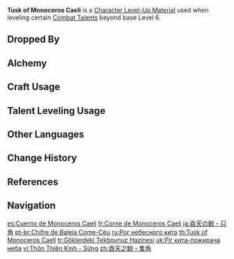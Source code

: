 {{Item Infobox
|title        = Tusk of Mo&shy;no&shy;ceros Caeli
|id           = 113013
|image        = Item Tusk of Monoceros Caeli.png
|type         = Character Level-Up Materials
|invCategory  = Character Development Items
|group        = Childe Materials
|group2       = Weekly Boss Drops
|quality      = 5
|description  = The horn of a whale that you obtained from defeating [[Childe]], who had unleashed the might of his [[Delusion]].<br>It is said that the shape of one's constellation determines one's character. The image of a whale cruising across the celestial heights represents a solipsism that seeks to crush and devour all in its path.<br>Embracing this aspect of himself, Childe gleefully summoned one such beast before throwing himself into battle against you.
|source1      = Lv. 70+ [[Enter the Golden House]] Reward
}}
'''Tusk of Monoceros Caeli''' is a [[Character Level-Up Material]] used when leveling certain [[Combat Talents]] beyond base Level 6.

==Dropped By==
{{Dropped By|level=70}}

==Alchemy==
{{Recipe
|type = Converting
|Shard of a Foul Legacy = 1
|Dream Solvent = 1
|sort = Shard of a Foul Legacy;Dream Solvent
}}
{{Recipe
|type = Converting
|Shadow of the Warrior = 1
|Dream Solvent = 1
|sort = Shadow of the Warrior;Dream Solvent
}}

==Craft Usage==
{{Craft Usage}}

==Talent Leveling Usage==
{{Talent Leveling Usage}}

==Other Languages==
{{Other Languages
|en      = Tusk of Monoceros Caeli
|en_tl   = Tusk of the Heaven Unicorn
|en_lang = la
|zhs     = 吞天之鲸・只角
|zhs_rm  = Tūntiān zhī Jīng - Zhījiǎo
|zht     = 吞天之鯨・隻角
|zht_rm  = Tūntiān zhī Jīng - Zhījiǎo
|zh_tl   = Heaven-Swallowing Whale - Horn
|ja      = 呑天の鯨・只角
|ja_rm   = Donten no Kujira - Tadatsuno<ref>{{Ref/VO|Traveler|ゴローについて…|ja|note=About Gorou}}</ref>
|ja_tl   = Heaven-Swallowing Whale - Horn
|ko      = 하늘을 삼킨 고래・뿔
|ko_rm   = Haneul-eul Samkin Gorae - Ppul
|ko_tl   = Sky Swallowed Whale - Horn
|es      = Cuerno de Monoceros Caeli
|es_tl   = Horn of Monoceros Caeli
|fr      = Corne de Monoceros Caeli
|fr_tl   = Horn of Monoceros Caeli
|ru      = Рог небесного кита
|ru_tl   = Horn of the Heavenly Whale
|th      = Tusk of Monoceros Caeli
|vi      = Thôn Thiên Kình - Sừng
|vi_tl   = 
|de      = Hauer des Monoceros Caeli
|de_tl   = Tusk of Monoceros Caeli
|id      = Tusk of Monoceros Caeli
|pt      = Chifre de Baleia Come-Céu
|pt_tl   = 
|tr      = Göklerdeki Tekboynuz Hazinesi
|tr_tl   = The Heavens Unicorn's Treasure
|it      = Zanna del Monoceros Caeli
|it_tl   = 
}}

==Change History==
{{Change History|1.1}}

==References==
{{Reflist}}

==Navigation==
{{Development Item Navbox|Character Level-Up Materials}}

[[es:Cuerno de Monoceros Caeli]]
[[fr:Corne de Monoceros Caeli]]
[[ja:呑天の鯨・只角]]
[[pt-br:Chifre de Baleia Come-Céu]]
[[ru:Рог небесного кита]]
[[th:Tusk of Monoceros Caeli]]
[[tr:Göklerdeki Tekboynuz Hazinesi]]
[[uk:Ріг кита-пожирача неба]]
[[vi:Thôn Thiên Kình - Sừng]]
[[zh:吞天之鯨・隻角]]